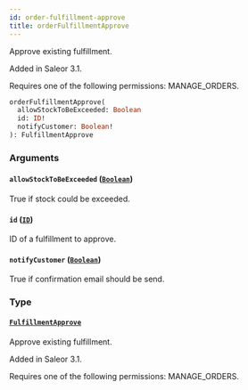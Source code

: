 ```yaml
---
id: order-fulfillment-approve
title: orderFulfillmentApprove
---
```


Approve existing fulfillment.

Added in Saleor 3.1.

Requires one of the following permissions: MANAGE_ORDERS.

```graphql
orderFulfillmentApprove(
  allowStockToBeExceeded: Boolean
  id: ID!
  notifyCustomer: Boolean!
): FulfillmentApprove
```

### Arguments

#### `allowStockToBeExceeded` ([`Boolean`](../../../developer/api-reference/scalars/boolean))

True if stock could be exceeded.

#### `id` ([`ID`](../../../developer/api-reference/scalars/id))

ID of a fulfillment to approve.

#### `notifyCustomer` ([`Boolean`](../../../developer/api-reference/scalars/boolean))

True if confirmation email should be send.

### Type

#### [`FulfillmentApprove`](../../../developer/api-reference/objects/fulfillment-approve)

Approve existing fulfillment.

Added in Saleor 3.1.

Requires one of the following permissions: MANAGE_ORDERS.
